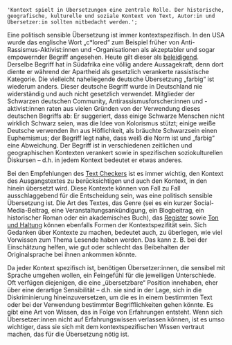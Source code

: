     'Kontext spielt in Übersetzungen eine zentrale Rolle. Der historische, geografische, kulturelle und soziale Kontext von Text, Autor:in und Übersetzer:in sollten mitbedacht werden.';

Eine politisch sensible Übersetzung ist immer kontextspezifisch. In den USA wurde das englische Wort „c\*lored“ zum Beispiel früher von Anti-Rassismus-Aktivist:innen und -Organisationen als akzeptabler und sogar empowernder Begriff angesehen. Heute gilt dieser als [beleidigend](#harmful-language). Derselbe Begriff hat in Südafrika eine völlig andere Aussagekraft, denn dort diente er während der Apartheid als gesetzlich verankerte rassistische Kategorie. Die vielleicht naheliegende deutsche Übersetzung „farbig“ ist wiederum anders. Dieser deutsche Begriff wurde in Deutschland nie widerständig und auch nicht gesetzlich verwendet. Mitglieder der Schwarzen deutschen Community, Antirassismusforscher:innen und -aktivist:innen raten aus vielen Gründen von der Verwendung dieses deutschen Begriffs ab: Er suggeriert, dass einige Schwarze Menschen nicht wirklich Schwarz seien, was die Idee von Kolorismus stützt; einige weiße Deutsche verwenden ihn aus Höflichkeit, als bräuchte Schwarzsein einen Euphemismus; der Begriff legt nahe, dass weiß die Norm ist und „farbig“ eine Abweichung. Der Begriff ist in verschiedenen zeitlichen und geographischen Kontexten verankert sowie in spezifischen soziokulturellen Diskursen – d.h. in jedem Kontext bedeutet er etwas anderes.

Bei den Empfehlungen des [Text Checkers](/text-checker) ist es immer wichtig, den Kontext des Ausgangstextes zu berücksichtigen und auch den Kontext, in den hinein übersetzt wird. Diese Kontexte können von Fall zu Fall ausschlaggebend für die Entscheidung sein, was eine politisch sensible Übersetzung ist. Die Art des Textes, das Genre (sei es ein kurzer Social-Media-Beitrag, eine Veranstaltungsankündigung, ein Blogbeitrag, ein historischer Roman oder ein akademisches Buch), das [Register](#register) sowie [Ton und Haltung](tone-and-attitude) können ebenfalls Formen der Kontextspezifität sein. Sich Gedanken über Kontexte zu machen, bedeutet auch, zu überlegen, wie viel Vorwissen zum Thema Lesende haben werden. Das kann z. B. bei der Einschätzung helfen, wie gut oder schlecht das Beibehalten der Originalsprache bei ihnen ankommen könnte.

Da jeder Kontext spezifisch ist, benötigen Übersetzer:innen, die sensibel mit Sprache umgehen wollen, ein Feingefühl für die jeweiligen Unterschiede. Oft verfügen diejenigen, die eine „übersetzbare“ Position innehaben, eher über eine derartige Sensibilität – d.h. sie sind in der Lage, sich in die Diskriminierung hineinzuversetzen, um die es in einem bestimmten Text oder bei der Verwendung bestimmter Begrifflichkeiten gehen könnte. Es gibt eine Art von Wissen, das in Folge von Erfahrungen entsteht. Wenn sich Übersetzer:innen nicht auf Erfahrungswissen verlassen können, ist es umso wichtiger, dass sie sich mit dem kontextspezifischen Wissen vertraut machen, das für die Übersetzung nötig ist.

<TermExampleContainer>
    <TermExample term="coloured" />
</TermExampleContainer>
